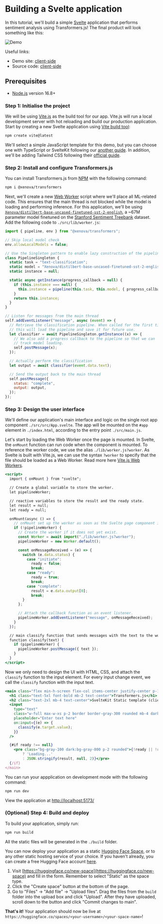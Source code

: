# Building a Svelte application

In this tutorial, we'll build a simple [Svelte](https://svelte.dev/docs/introduction) application that performs sentiment analysis using Transformers.js!
The final product will look something like this:

![Demo](https://huggingface.co/datasets/huggingface/documentation-images/resolve/main/svelte-transformersjs.gif)

Useful links:

- Demo site: [client-side](https://huggingface.co/spaces/radames/transformers-js-svelte-example-app)
- Source code: [client-side](https://github.com/xenova/transformers.js/tree/main/examples/svelte)

## Prerequisites

- [Node.js](https://nodejs.org/en/) version 16.8+

### Step 1: Initialise the project

We will be using [Vite.js](https://vitejs.dev/) as the build tool for our app. Vite.js will run a local development server
with hot reloading and build our production application.
Start by creating a new Svelte application using [Vite build tool](https://vitejs.dev/guide/#scaffolding-your-first-vite-project):

```bash
npm create vite@latest
```

We'll select a simple JavaScript template for this demo, but you can choose one with TypeScript or SvelteKit following our [another guide](sveltekit).
In addition, we'll be adding Tailwind CSS following their [official guide](https://tailwindcss.com/docs/guides/vite#svelte).

### Step 2: Install and configure Transformers.js

You can install Transformers.js from [NPM](https://www.npmjs.com/package/@xenova/transformers) with the following command:

```bash
npm i @xenova/transformers
```

Next, we'll create a new [Web Worker](https://developer.mozilla.org/en-US/docs/Web/API/Web_Workers_API/Using_web_workers) script where we'll place all ML-related code. This ensures that the main thread is not blocked while the model is loading and performing inference.
For this application, we'll be using [`Xenova/distilbert-base-uncased-finetuned-sst-2-english`](https://huggingface.co/Xenova/distilbert-base-uncased-finetuned-sst-2-english),
a ~67M parameter model finetuned on the [Stanford Sentiment Treebank](https://huggingface.co/datasets/sst) dataset. Add the following code to `./src/lib/worker.js`:

```js
import { pipeline, env } from "@xenova/transformers";

// Skip local model check
env.allowLocalModels = false;

// Use the Singleton pattern to enable lazy construction of the pipeline.
class PipelineSingleton {
  static task = "text-classification";
  static model = "Xenova/distilbert-base-uncased-finetuned-sst-2-english";
  static instance = null;

  static async getInstance(progress_callback = null) {
    if (this.instance === null) {
      this.instance = pipeline(this.task, this.model, { progress_callback });
    }
    return this.instance;
  }
}

// Listen for messages from the main thread
self.addEventListener("message", async (event) => {
  // Retrieve the classification pipeline. When called for the first time,
  // this will load the pipeline and save it for future use.
  let classifier = await PipelineSingleton.getInstance((x) => {
    // We also add a progress callback to the pipeline so that we can
    // track model loading.
    self.postMessage(x);
  });

  // Actually perform the classification
  let output = await classifier(event.data.text);

  // Send the output back to the main thread
  self.postMessage({
    status: "complete",
    output: output,
  });
});
```

### Step 3: Design the user interface

We'll define our application's main interface and logic on the single root app component `./src/src/App.svelte`.
The app will be mounted on the `#app` element in `./index.html`, according to the entry point `./src/main.js`.

Let's start by loading the Web Worker once the page is mounted. In Svelte, the `onMount` function can run code when the component is mounted.
To reference the worker code, we use the alias `./lib/worker.js?worker`. As Svelte is built with Vite.js, we can use the syntax `?worker` to specify that the file should be loaded as a Web Worker. Read more here [Vite.js Web Workers](https://vitejs.dev/guide/features.html#web-workers).

```jsx
<script>
  import { onMount } from "svelte";

  // Create a global variable to store the worker.
  let pipelineWorker;

  // reactive variables to store the result and the ready state.
  let result = null;
  let ready = null;

  onMount(async () => {
    // onMount set up the worker as soon as the Svelte page component is mounted.
    if (!pipelineWorker) {
      // Create the worker if it does not yet exist.
      const Worker = await import("./lib/worker.js?worker");
      pipelineWorker = new Worker.default();

      const onMessageReceived = (e) => {
        switch (e.data.status) {
          case "initiate":
            ready = false;
            break;
          case "ready":
            ready = true;
            break;
          case "complete":
            result = e.data.output[0];
            break;
        }
      };

      // Attach the callback function as an event listener.
      pipelineWorker.addEventListener("message", onMessageReceived);
    }
  });

  // main classify function that sends messages with the text to the worker.
  function classify(text) {
    if (pipelineWorker) {
      pipelineWorker.postMessage({ text });
    }
  }
</script>
```

Now we only need to design the UI with HTML, CSS, and attach the `classify` function to the input element.
For every input change event, we call the `classify` function with the input text.

```jsx
<main class="flex min-h-screen flex-col items-center justify-center p-12">
  <h1 class="text-5xl font-bold mb-2 text-center">Transformers.js</h1>
  <h2 class="text-2xl mb-4 text-center">SvelteKit Static template (client-side)</h2>
  <input
    type="text"
    class="w-full max-w-xs p-2 border border-gray-300 rounded mb-4 dark:text-black"
    placeholder="Enter text here"
    on:input={(e) => {
      classify(e.target.value);
    }}
  />

  {#if ready !== null}
    <pre class="bg-gray-100 dark:bg-gray-800 p-2 rounded">{!ready || !result
        ? 'Loading...'
        : JSON.stringify(result, null, 2)}</pre>
  {/if}
</main>
```

You can run your appplication on development mode with the following command:

```bash
npm run dev
```

View the application at [http://localhost:5173/](http://localhost:5173/)

### (Optional) Step 4: Build and deploy

To build your application, simply run:

```bash
npm run build
```

All the static files will be generated in the `./build` folder.

You can now deploy your application as a static [Hugging Face Space](https://huggingface.co/docs/hub/spaces), or to any other static hosting service of your choice.
If you haven't already, you can create a free Hugging Face account [here](https://huggingface.co/join).

1. Visit [https://huggingface.co/new-space](https://huggingface.co/new-space) and fill in the form. Remember to select "Static" as the space type.
2. Click the "Create space" button at the bottom of the page.
3. Go to "Files" &rarr; "Add file" &rarr; "Upload files". Drag the files from the `build` folder into the upload box and click "Upload".
   After they have uploaded, scroll down to the button and click "Commit changes to main".

**That's it!** Your application should now be live at `https://huggingface.co/spaces/<your-username>/<your-space-name>`!
